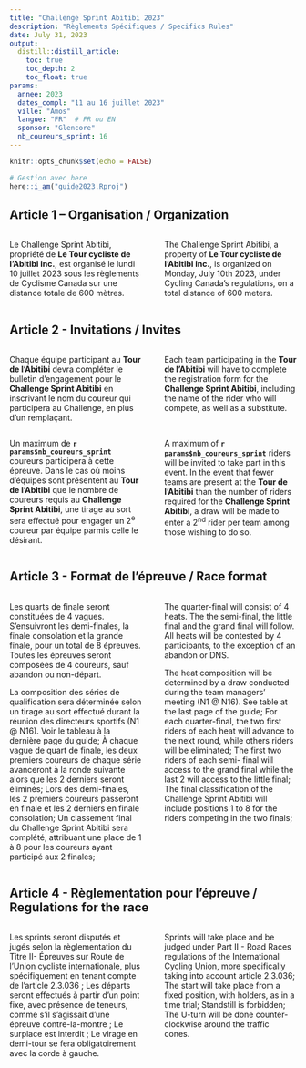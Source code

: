 ```yaml
---
title: "Challenge Sprint Abitibi 2023"
description: "Règlements Spécifiques / Specifics Rules"
date: July 31, 2023
output:
  distill::distill_article:
    toc: true
    toc_depth: 2
    toc_float: true
params:
  annee: 2023
  dates_compl: "11 au 16 juillet 2023"
  ville: "Amos"
  langue: "FR"  # FR ou EN
  sponsor: "Glencore"
  nb_coureurs_sprint: 16
---
```


<!-- Analytics Matomo dans le fichier _footer.html -->

<!-- Références 2 colonnes : https://bookdown.org/yihui/rmarkdown-cookbook/multi-column.html-->

<!-- Pour render : rmarkdown::render_site('guide_sprint') -->

```r
knitr::opts_chunk$set(echo = FALSE)

# Gestion avec here
here::i_am("guide2023.Rproj")

```


## Article 1 – Organisation / Organization

:::: {style="display: grid; grid-template-columns: 1fr 1fr; grid-column-gap: 40px;"}
::: {}
Le Challenge Sprint Abitibi, propriété de **Le Tour cycliste de l’Abitibi inc.**, est organisé le lundi 10 juillet 2023 sous les règlements de Cyclisme Canada sur une distance totale de 600 mètres.
:::
::: {}
The Challenge Sprint Abitibi, a property of **Le Tour cycliste de l’Abitibi inc.**, is organized on Monday, July 10th 2023, under Cycling Canada’s regulations, on a total distance of 600 meters.
:::
::::


## Article 2 - Invitations / Invites


:::: {style="display: grid; grid-template-columns: 1fr 1fr; grid-column-gap: 40px;"}

::: {}
Chaque équipe participant au **Tour de l’Abitibi** devra compléter le bulletin d’engagement pour le **Challenge Sprint Abitibi** en inscrivant le nom du coureur qui participera au Challenge, en plus d’un remplaçant.
:::

:::{}
Each team participating in the **Tour de l’Abitibi** will have to complete the registration form for the **Challenge Sprint Abitibi**, including the name of the rider who will compete, as well as a substitute.
:::
::::

:::: {style="display: grid; grid-template-columns: 1fr 1fr; grid-column-gap: 40px;"}
::: {}
Un maximum de **`r params$nb_coureurs_sprint`** coureurs participera à cette épreuve. Dans le cas où moins d'équipes sont présentent au **Tour de l'Abitibi** que le nombre de coureurs requis au **Challenge Sprint Abitibi**, une tirage au sort sera effectué pour engager un 2^e^ coureur par équipe parmis celle le désirant. 
:::
::: {}
A maximum of **`r params$nb_coureurs_sprint`** riders will be invited to take part in this event. In the event that fewer teams are present at the **Tour de l'Abitibi** than the number of riders required for the **Challenge Sprint Abitibi**, a draw will be made to enter a 2^nd^ rider per team among those wishing to do so. 
:::
::::

## Article 3 - Format de l’épreuve / Race format

:::: {style="display: grid; grid-template-columns: 1fr 1fr; grid-column-gap: 40px;"}

::: {}
Les quarts de finale seront constituées de 4 vagues. S’ensuivront les demi-finales, la finale consolation et la grande finale, pour un total de 8 épreuves. Toutes les épreuves seront composées de 4 coureurs, sauf abandon ou non-départ.

La composition des séries de qualification sera déterminée selon un tirage au sort effectué durant la réunion des directeurs sportifs (N1 @ N16). Voir le tableau à la dernière page du guide;
À chaque vague de quart de finale, les deux premiers coureurs de chaque série avanceront à la ronde suivante alors que les 2 derniers seront éliminés;
Lors des demi-finales, les 2 premiers coureurs passeront en finale et les 2 derniers en finale consolation;
Un classement final du Challenge Sprint Abitibi sera complété, attribuant une place de 1 à 8 pour les coureurs ayant participé aux 2 finales;
:::

:::{}
The quarter-final will consist of 4 heats. The the semi-final, the little final and the grand final will follow. All heats will be contested by 4 participants, to the exception of an abandon or DNS.

The heat composition will be determined by a draw conducted during the team managers' meeting (N1 @ N16). See table at the last page of the guide;
For each quarter-final, the two first riders of each heat will advance to the next round, while others riders will be eliminated;
The first two riders of each semi- final will access to the grand final while the last 2 will access to the little final;
The final classification of the Challenge Sprint Abitibi will include positions 1 to 8 for the riders competing in the two finals;
:::
::::

## Article 4 - Règlementation pour l’épreuve / Regulations for the race

:::: {style="display: grid; grid-template-columns: 1fr 1fr; grid-column-gap: 40px;"}

::: {}
Les sprints seront disputés et jugés selon la règlementation du Titre II- Épreuves sur Route de l’Union cycliste internationale, plus spécifiquement en tenant compte de l’article 2.3.036 ;
Les départs seront effectués à partir d’un point fixe, avec présence de teneurs, comme s’il s’agissait d’une épreuve contre-la-montre ;
Le surplace est interdit ;
Le virage en demi-tour se fera obligatoirement avec la corde à gauche.
:::

:::{}
Sprints will take place and be judged under Part II - Road Races regulations of the International Cycling Union, more specifically taking into account article 2.3.036;
The start will take place from a fixed position, with holders, as in a time trial;
Standstill is forbidden;
The U-turn will be done counter-clockwise around the traffic cones.
:::
::::

